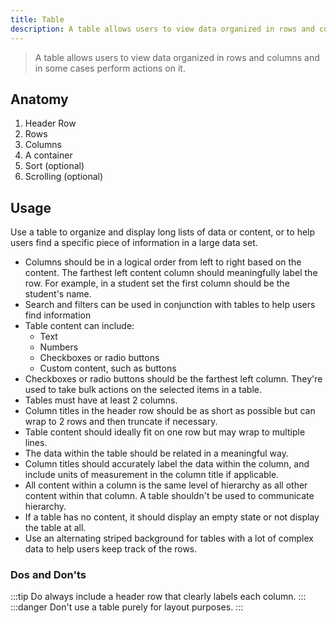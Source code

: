 ```yaml
---
title: Table
description: A table allows users to view data organized in rows and columns and in some cases perform actions on it.
---
```


> A table allows users to view data organized in rows and columns and in some cases perform actions on it.

## Anatomy

1. Header Row
1. Rows
1. Columns
1. A container
1. Sort (optional)
1. Scrolling (optional)

## Usage

Use a table to organize and display long lists of data or content, or to help users find a specific piece of information in a large data set.

- Columns should be in a logical order from left to right based on the content. The farthest left content column should meaningfully label the row. For example, in a student set the first column should be the student's name.
- Search and filters can be used in conjunction with tables to help users find information
- Table content can include:
  - Text
  - Numbers
  - Checkboxes or radio buttons
  - Custom content, such as buttons
- Checkboxes or radio buttons should be the farthest left column. They're used to take bulk actions on the selected items in a table.
- Tables must have at least 2 columns.
- Column titles in the header row should be as short as possible but can wrap to 2 rows and then truncate if necessary.
- Table content should ideally fit on one row but may wrap to multiple lines.
- The data within the table should be related in a meaningful way.
- Column titles should accurately label the data within the column, and include units of measurement in the column title if applicable.
- All content within a column is the same level of hierarchy as all other content within that column. A table shouldn't be used to communicate hierarchy.
- If a table has no content, it should display an empty state or not display the table at all.
- Use an alternating striped background for tables with a lot of complex data to help users keep track of the rows.

### Dos and Don'ts

:::tip Do always include a header row that clearly labels each column.
:::
:::danger Don't use a table purely for layout purposes.
:::
